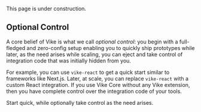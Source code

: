 
<Construction>This page is under construction.</Construction>

## Optional Control

A core belief of Vike is what we call *optional control*: you begin with a full-fledged and zero-config setup enabling you to quickly ship prototypes while later, as the need arises while scaling, you can eject and take control of integration code that was initially hidden from you.

For example, you can use <Link href="/react#vike-extension">`vike-react`</Link> to get a quick start similar to frameworks like Next.js. Later, at scale, you can replace `vike-react` with a custom React integration. If you use Vike Core without any Vike extension, then you have complete control over the integration code of your tools.

Start quick, while optionally take control as the need arises.
